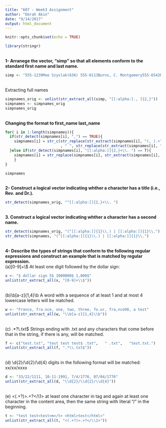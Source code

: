 ```yaml
---
title: "607 - Week3 Assignment"
author: "Emrah Akin"
date: "9/14/2017"
output: html_document
---
```


```r
knitr::opts_chunk$set(echo = TRUE)
```
```r
library(stringr)
```
<br>
**1- Arranege the vector, "simp" so that all elements conform to the standard first name and last name.**
```r
simp <- "555-1239Moe Szyslak(636) 555-0113Burns, C. Montgomery555-6542Rev. Timothy Lovejoy555 8904Ned Flanders636-555-3226Simpson, Homer5553642Dr. Julius Hibbert"
```
<br>
Extracting full names
```r
simpnames_orig <- unlist(str_extract_all(simp, "[[:alpha:]., ]{2,}"))
simpnames <- simpnames_orig
simpnames_orig
```
<br>
**Changing the format to first_name  last_name **
```r
for( i in 1:length(simpnames)){
  if(str_detect(simpnames[i], ",") == TRUE){
    simpnames[i] = str_c(str_replace(str_extract(simpnames[i], "(, ).+"), ", ", "")
                         , " ", str_replace(str_extract(simpnames[i], ".+,"), ",", ""))
  }else if(str_detect(simpnames[i], "[[:alpha:]]{2,}+\\. ") == T){
    simpnames[i] = str_replace(simpnames[i], str_extract(simpnames[i], "[[:alpha:]]{2,}+\\. "), "")
    }
}

simpnames
```
<br>
**2- Construct a logical vector indicating whther a character has a title (i.e., Rev. and Dr.).**

```r
str_detect(simpnames_orig, "^[[:alpha:]]{2,}+\\. ")
```
<br>
**3. Construct a logical vector indicating whther a character has a second name.**
```r
str_detect(simpnames_orig, "(^[[:alpha:]]{1}\\.) | [[:alpha:]]{1}\\.")
str_detect(simpnames, "(^[[:alpha:]]{1}\\.) | [[:alpha:]]{1}\\.")
```
<br>
**4- Describe the types of strings that conform to the following regular expressions and construct an example that is matched by regular expression.**
<br>
(a)[0-9]+\\$   At least one digit followed by the dollar sign:
```r
x <- "$ dollar sign 5$ 1000000$ 1,000$"
unlist(str_extract_all(x, "[0-9]+\\$"))
```
<br>
(b)\\b[a-z]{1,4}\\b A word with a sequence of at least 1 and at most 4 lowercase letters will be matched.
```r
w <- "France, fra.nce, one, two, three, fo.ur, fra,nce98, a test"
unlist(str_extract_all(w, "\\b[a-z]{1,4}\\b"))
```
<br>
(c) .*?\\.txt$ Strings ending with .txt and any characters that come before that in the string, if there is any, will be matched.
```r
f <- c("test.txt", "test test test$ .txt",   " .txt",   "test.txt.")
unlist(str_extract_all(f, ".*\\.txt$"))
```
<br>
(d) \\d{2}/\\d{2}/\\d{4}  digits in the following format will be matched: xx/xx/xxxx
```r
d <- "33/22/1111, 10-11-1991, 7/4/1776, 07/04/1776" 
unlist(str_extract_all(d, "\\d{2}/\\d{2}/\\d{4}"))
```
<br>
(e) <(.+?)>.+?</\\1>  at least one character in tag and again at least one character in the content area, then the same string with literal "/" in the beginning.
```r
t <- "test test<test>m</t> <html>test</html>"
unlist(str_extract_all(t, "<(.+?)>.+?</\\1>"))
```

